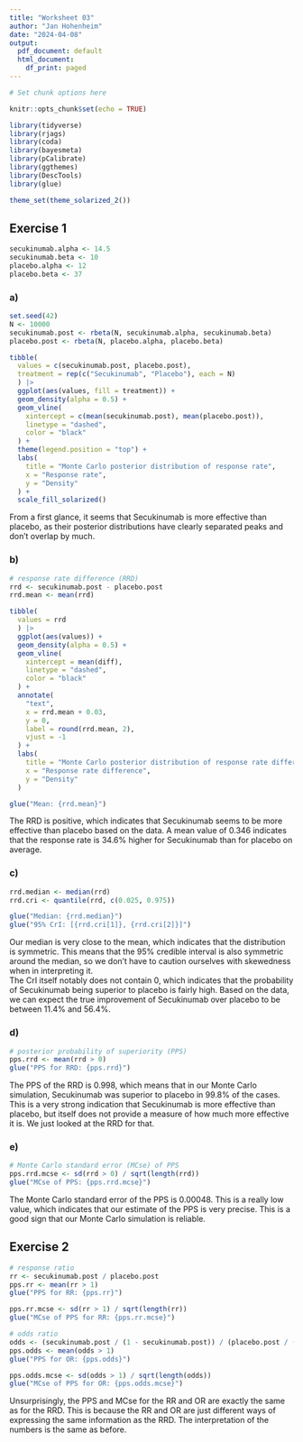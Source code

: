 ```yaml
---
title: "Worksheet 03"
author: "Jan Hohenheim"
date: "2024-04-08"
output:
  pdf_document: default
  html_document:
    df_print: paged
---
```


```r
# Set chunk options here 

knitr::opts_chunk$set(echo = TRUE)
```

```r
library(tidyverse)
library(rjags)
library(coda)
library(bayesmeta)
library(pCalibrate)
library(ggthemes)
library(DescTools)
library(glue)

theme_set(theme_solarized_2())
```

## Exercise 1

```r
secukinumab.alpha <- 14.5
secukinumab.beta <- 10
placebo.alpha <- 12
placebo.beta <- 37
```

### a)

```r
set.seed(42)
N <- 10000
secukinumab.post <- rbeta(N, secukinumab.alpha, secukinumab.beta)
placebo.post <- rbeta(N, placebo.alpha, placebo.beta)

tibble(
  values = c(secukinumab.post, placebo.post),
  treatment = rep(c("Secukinumab", "Placebo"), each = N)
  ) |>
  ggplot(aes(values, fill = treatment)) +
  geom_density(alpha = 0.5) +
  geom_vline(
    xintercept = c(mean(secukinumab.post), mean(placebo.post)), 
    linetype = "dashed", 
    color = "black"
  ) +
  theme(legend.position = "top") +
  labs(
    title = "Monte Carlo posterior distribution of response rate",
    x = "Response rate",
    y = "Density"
  ) +
  scale_fill_solarized()
```

From a first glance, it seems that Secukinumab is more effective than placebo, as their posterior distributions have clearly separated peaks and don't overlap by much.


### b)

```r
# response rate difference (RRD)
rrd <- secukinumab.post - placebo.post
rrd.mean <- mean(rrd)

tibble(
  values = rrd
  ) |>
  ggplot(aes(values)) +
  geom_density(alpha = 0.5) +
  geom_vline(
    xintercept = mean(diff), 
    linetype = "dashed", 
    color = "black"
  ) +
  annotate(
    "text", 
    x = rrd.mean + 0.03, 
    y = 0, 
    label = round(rrd.mean, 2), 
    vjust = -1
  ) +
  labs(
    title = "Monte Carlo posterior distribution of response rate difference",
    x = "Response rate difference",
    y = "Density"
  )

glue("Mean: {rrd.mean}")
```

The RRD is positive, which indicates that Secukinumab seems to be more effective than placebo based on the data.
A mean value of 0.346 indicates that the response rate is 34.6% higher for Secukinumab than for placebo on average.

### c)
```r
rrd.median <- median(rrd)
rrd.cri <- quantile(rrd, c(0.025, 0.975))

glue("Median: {rrd.median}")
glue("95% CrI: [{rrd.cri[1]}, {rrd.cri[2]}]")
```

Our median is very close to the mean, which indicates that the distribution is symmetric. This means that the 95% credible interval is also symmetric around the median, so we don't have to caution ourselves with skewedness when in interpreting it.  
The CrI itself notably does not contain 0, which indicates that the probability of Secukinumab being superior to placebo is fairly high. Based on the data, we can expect the true improvement of Secukinumab over placebo to be between 11.4% and 56.4%.

### d)
```r
# posterior probability of superiority (PPS)
pps.rrd <- mean(rrd > 0)
glue("PPS for RRD: {pps.rrd}")

```

The PPS of the RRD is 0.998, which means that in our Monte Carlo simulation, Secukinumab was superior to placebo in 99.8% of the cases. This is a very strong indication that Secukinumab is more effective than placebo, but itself does not provide a measure of how much more effective it is. We just looked at the RRD for that.

### e)
```r
# Monte Carlo standard error (MCse) of PPS
pps.rrd.mcse <- sd(rrd > 0) / sqrt(length(rrd))
glue("MCse of PPS: {pps.rrd.mcse}")
```

The Monte Carlo standard error of the PPS is 0.00048. This is a really low value, which indicates that our estimate of the PPS is very precise. This is a good sign that our Monte Carlo simulation is reliable.

## Exercise 2


```r
# response ratio
rr <- secukinumab.post / placebo.post
pps.rr <- mean(rr > 1)
glue("PPS for RR: {pps.rr}")

pps.rr.mcse <- sd(rr > 1) / sqrt(length(rr))
glue("MCse of PPS for RR: {pps.rr.mcse}")

# odds ratio
odds <- (secukinumab.post / (1 - secukinumab.post)) / (placebo.post / (1 - placebo.post))
pps.odds <- mean(odds > 1)
glue("PPS for OR: {pps.odds}")

pps.odds.mcse <- sd(odds > 1) / sqrt(length(odds))
glue("MCse of PPS for OR: {pps.odds.mcse}")
```

Unsurprisingly, the PPS and MCse for the RR and OR are exactly the same as for the RRD. This is because the RR and OR are just different ways of expressing the same information as the RRD. The interpretation of the numbers is the same as before.

